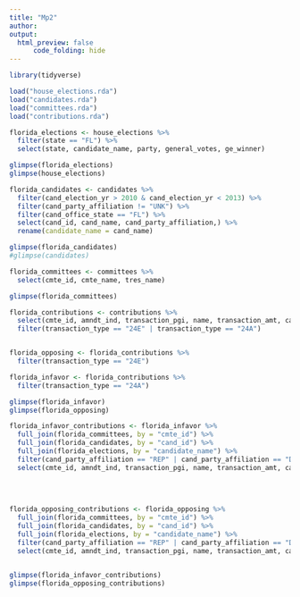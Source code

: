 ```yaml
---
title: "Mp2"
author:
output:
  html_preview: false
      code_folding: hide
---
```


```r
library(tidyverse)
```


```r
load("house_elections.rda")
load("candidates.rda")
load("committees.rda")
load("contributions.rda")
```

```r
florida_elections <- house_elections %>%
  filter(state == "FL") %>%
  select(state, candidate_name, party, general_votes, ge_winner)

glimpse(florida_elections)
glimpse(house_elections)
```


```r
florida_candidates <- candidates %>%
  filter(cand_election_yr > 2010 & cand_election_yr < 2013) %>%
  filter(cand_party_affiliation != "UNK") %>%
  filter(cand_office_state == "FL") %>%
  select(cand_id, cand_name, cand_party_affiliation,) %>%
  rename(candidate_name = cand_name)

glimpse(florida_candidates)
#glimpse(candidates)
```

```r
florida_committees <- committees %>%
  select(cmte_id, cmte_name, tres_name)

glimpse(florida_committees)
```

```r
florida_contributions <- contributions %>%
  select(cmte_id, amndt_ind, transaction_pgi, name, transaction_amt, cand_id, tran_id, transaction_type) %>%
  filter(transaction_type == "24E" | transaction_type == "24A")


florida_opposing <- florida_contributions %>%
  filter(transaction_type == "24E")

florida_infavor <- florida_contributions %>%
  filter(transaction_type == "24A")

glimpse(florida_infavor)
glimpse(florida_opposing)
```


```r
florida_infavor_contributions <- florida_infavor %>%
  full_join(florida_committees, by = "cmte_id") %>%
  full_join(florida_candidates, by = "cand_id") %>%
  full_join(florida_elections, by = "candidate_name") %>%
  filter(cand_party_affiliation == "REP" | cand_party_affiliation == "DEM") %>%
  select(cmte_id, amndt_ind, transaction_pgi, name, transaction_amt, cand_id, tran_id, transaction_type, cmte_name, tres_name, candidate_name, cand_party_affiliation) 
  
  
  
 
florida_opposing_contributions <- florida_opposing %>%
  full_join(florida_committees, by = "cmte_id") %>%
  full_join(florida_candidates, by = "cand_id") %>%
  full_join(florida_elections, by = "candidate_name") %>%
  filter(cand_party_affiliation == "REP" | cand_party_affiliation == "DEM") %>%
  select(cmte_id, amndt_ind, transaction_pgi, name, transaction_amt, cand_id, tran_id, transaction_type, cmte_name, tres_name, candidate_name, cand_party_affiliation)
  

glimpse(florida_infavor_contributions)
glimpse(florida_opposing_contributions)
```





